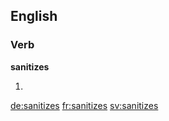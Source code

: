 
==English==

===Verb===
'''sanitizes'''

# {{en-third-person singular of|sanitize}}

[[de:sanitizes]]
[[fr:sanitizes]]
[[sv:sanitizes]]